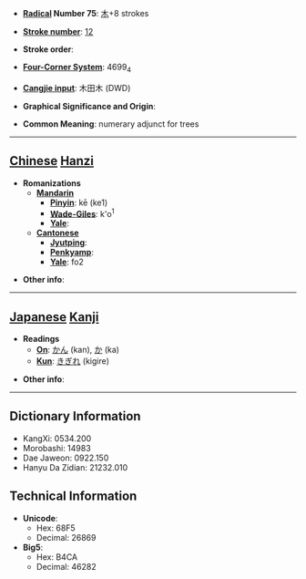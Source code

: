 * '''[[Wiktionary:Chinese radical index| Radical]] Number 75''': [[Wiktionary:Chinese radical index 木|木]]+8 strokes

* '''[[Wiktionary:Chinese total strokes index|Stroke number]]''': [[Wiktionary:Chinese total strokes index 12|12]]

* '''Stroke order''': 

* '''[[Wiktionary:Chinese four corner index|Four-Corner System]]''': 4699<sub>4</sub>

* '''[[Wiktionary:Chinese Cangjie index|Cangjie input]]''': 木田木 (DWD)

* '''Graphical Significance and Origin''': 

* '''Common Meaning''': numerary adjunct for trees

----

== [[Chinese]] [[Hanzi]] ==

* '''Romanizations'''
** '''[[Mandarin]]'''
*** '''[[Pinyin]]''': kē (ke1)
*** '''[[Wade-Giles]]''': k'o<sup>1</sup>
*** '''[[Yale]]''': 
** '''[[Cantonese]]'''
*** '''[[Jyutping]]''':
*** '''[[Penkyamp]]''': 
*** '''[[Yale]]''': fo2

* '''Other info''': 

----

== [[Japanese]] [[Kanji]] ==

* '''Readings'''
** '''[[On]]''': [[かん]] (kan), [[か]] (ka)
** '''[[Kun]]''': [[きぎれ]] (kigire)

* '''Other info''':  

----

== Dictionary Information ==

* KangXi: 0534.200
* Morobashi: 14983
* Dae Jaweon: 0922.150
* Hanyu Da Zidian: 21232.010

== Technical Information ==

* '''Unicode''':
** Hex: 68F5
** Decimal: 26869
* '''Big5''':
** Hex: B4CA
** Decimal: 46282